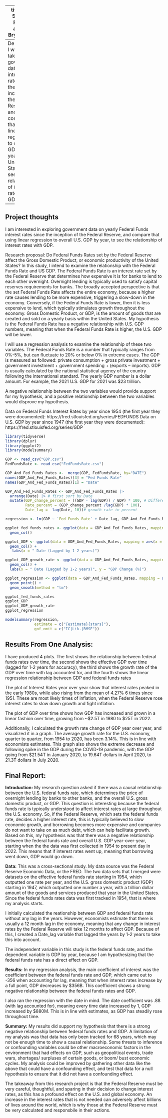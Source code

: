 
---
title: Gov 50 Final Project
author: Bryn Evans

output:
  distill::distill_article:
    self_contained: false
---
Description: I want to take government data on interest rates since the inception of the Federal Reserve, and compare that using linear regression to overall GDP by year for the United States, to see the relationship of interest rates with GDP.

---



## Project thoughts

I am interested in exploring government data on yearly Federal Funds interest rates since the inception of the Federal Reserve, and compare that using linear regression to overall U.S. GDP by year, to see the relationship of interest rates with GDP.

Research proposal: Do Federal Funds Rates set by the Federal Reserve affect the Gross Domestic Product, or economic productivity of the United States? In this study, I intend to examine the relationship with the Federal Funds Rate and US GDP. The Federal Funds Rate is an interest rate set by the Federal Reserve that determines how expensive it is for banks to lend to each other overnight. Overnight lending is typically used to satisfy capital reserves requirements for banks. The broadly accepted perspective is that the set Federal Funds Rate affects the entire economy, because a higher rate causes lending to be more expensive, triggering a slow-down in the economy. Conversely, if the Federal Funds Rate is lower, then it is less expensive to lend, which typically stimulates growth throughout the economy. Gross Domestic Product, or GDP, is the amount of goods that are created and sold on a yearly basis within the United States. My hypothesis is the Federal Funds Rate has a negative relationship with U.S. GDP numbers, meaning that when the Federal Funds Rate is higher, the U.S. GDP will be lower. 

I will use a regression analysis to examine the relationship of these two variables. The Federal Funds Rate is a number that typically ranges from 0%-5%, but can fluctuate to 20% or below 0% in extreme cases. The GDP is measured as followed: private consumption + gross private investment + government investment + government spending + (exports – imports). GDP is usually calculated by the national statistical agency of the country following the international standard. The yearly GDP number is a dollar amount. For example, the 2021 U.S. GDP for 2021 was $23 trillion.

A negative relationship between the two variables would provide support for my hypothesis, and a positive relationship between the two variables would disprove my hypothesis.

Data on Federal Funds Interest Rates by year since 1954 (the first year they were documented): https://fred.stlouisfed.org/series/FEDFUNDS
Data on U.S. GDP by year since 1947 (the first year they were documented): https://fred.stlouisfed.org/series/GDP





```r
library(tidyverse)
library(dplyr)
library(ggplot2)
library(modelsummary)

GDP <- read_csv("GDP.csv")
FedFundsRate <- read_csv("FedFundsRate.csv")

GDP_And_Fed_Funds_Rates <-  merge(GDP, FedFundsRate, by="DATE") 
names(GDP_And_Fed_Funds_Rates)[3] = "Fed Funds Rate"
names(GDP_And_Fed_Funds_Rates)[1] = "Date"

GDP_And_Fed_Funds_Rates <- GDP_And_Fed_Funds_Rates |>
  arrange(Date) |> # first sort by Date
  mutate(GDP_change_percent = ((GDP - lag(GDP)) / GDP) * 100, # Difference in GDP between Dates
         Rate_percent = (GDP_change_percent /lag(GDP) * 100),
         Date_lag =  lag(Date, 10))# growth rate in percent

regression <- lm(GDP ~ `Fed Funds Rate` + Date_lag, GDP_And_Fed_Funds_Rates)

ggplot_fed_funds_rates <- ggplot(data = GDP_And_Fed_Funds_Rates, mapping = aes(x = Date, y = `Fed Funds Rate`)) +
  geom_col() 

ggplot_GDP <- ggplot(data = GDP_And_Fed_Funds_Rates, mapping = aes(x = Date_lag, y = GDP)) +
  geom_col() +
   labs(x = " Date (Lagged by 1-2 years)")

ggplot_GDP_growth_rate <- ggplot(data = GDP_And_Fed_Funds_Rates, mapping = aes(x = Date_lag, y = GDP_change_percent)) +
  geom_col() +
  labs(x = " Date (Lagged by 1-2 years)", y = "GDP Change (%)")

ggplot_regression <- ggplot(data = GDP_And_Fed_Funds_Rates, mapping = aes(x =`Fed Funds Rate`, y = GDP)) +
  geom_point() +
  geom_smooth(method = "lm")

ggplot_fed_funds_rates
ggplot_GDP
ggplot_GDP_growth_rate
ggplot_regression

modelsummary(regression,
             estimate = c("{estimate}{stars}"),
             gof_omit = c("IC|Lik.|RMSE"))
```

## Results From One Analysis: 
  
  I have produced 4 plots. The first shows the relationship between federal funds rates over time, the second shows the effective GDP over time (lagged for 1-2 years for accuracy), the third shows the growth rate of the GDP over time with lag accounted for, and the fourth shows the linear regression relationship between GDP and federal funds rates
  
  The plot of Interest Rates year over year show that interest rates peaked in the early 1980s, while also rising from the mean of 4.27% 6 times since 1951. These are most likely times of inflation, when the Federal Reserve rose interest rates to slow down growth and fight inflation.
  
  The plot of GDP over time shows how GDP has increased and grown in a linear fashion over time, growing from ~$2.5T in 1980 to $25T in 2022. 

Additionally, I calculated the growth rate change of GDP year over year, and visualized it in a graph. The average growth rate for the U.S. economy, quarter to quarter, from 1954 to 2020, has been 3.14%. This is in line with economists estimates. This graph also shows the extreme decrease and following spike in the GDP during the COVID-19 pandemic, with the GDP going from $21.54T in January 2020, to 19.64T dollars in April 2020, to 21.3T dollars in July 2020. 

## Final Report:
  
**Introduction:** My research question asked if there was a causal relationship between the U.S. federal funds rate, which determines the price of overnight lending by banks to other banks, and the overall U.S. gross domestic product, or GDP. This question is interesting because the federal funds rate is typically understood to affect interest rates at large throughout the U.S. economy. So, if the Federal Reserve, which sets the federal funds rate, decides a higher interest rate, this is typically believed to slow economic growth, and borrowing becomes more expensive and companies do not want to take on as much debt, which can help facilitate growth. Based on this, my hypothesis was that there was a negative relationship between the federal funds rate and overall U.S. GDP year-over-year, starting when the the data was first collected in 1954 to present day in 2022. This means that if interest rates went up, meaning that borrowing went down, GDP would go down. 

**Data:** This was a cross-sectional study. My data source was the Federal Reserve Economic Data, or the FRED. The two data sets that I merged were datasets on the effective federal funds rate starting in 1954, which outputted one rate per year, and the U.S. gross domestic product (GDP) starting in 1947, which outputted one number a year, with a trillion dollar amount of the goods and services produced that year in the United States. Since the federal funds rates data was first tracked in 1954, that is where my analysis starts.

I initially calculated the reationship between GDP and federal funds rate without any lag in the years. However, economists estimate that there is usually a 12 month lag in the economy, meaning that any change in interest rates by the Federal Reserve will take 12 months to affect GDP. Because of this, I created a Date_lag variable that lagged the years by 1-2 years to take this into account.

The independent variable in this study is the federal funds rate, and the dependent variable is GDP by year, because I am hypothesizing that the federal funds rate has a direct effect on GDP. 

**Results:** In my regression analysis, the main coefficient of interest was the coefficient between the federal funds rate and GDP, which came out to -356 when accounting for lag, meaning that when interest rates increase by a full point, GDP decreases by $356B. This coefficient shows a strong negative relationship between the federal funds rates and GDP.
  
I also ran the regression with the date in mind. The date coefficient was .88 (with lag accounted for), meaning every time date increased by 1, GDP increased by $880M. This is in line with estimates, as GDP has steadily rose throughout time. 

**Summary:** My results did support my hypothesis that there is a strong negative relationship between federal funds rates and GDP. A limitation of my analysis was that data has only been tracked for 68 years, which may not be enough time to show a causal relationship. Some threats to inference or confounding variables could be other macroeconomic factors in the environment that had effects on GDP, such as geopolitical events, trade wars, shortages/ surpluses of certain goods, or boom/ bust economic cycles. My analysis could be improved by gathering other data like the above that could have a confounding effect, and test that data for a null hypothesis to ensure that it did not have a confounding effect.

The takeaway from this research project is that the Federal Reserve must be very careful, thoughtful, and sparing in their decision to change interest rates, as this has a profound effect on the U.S. and global economy. An increase in the interest rates that is not needed can adversely affect billions of lives around the world, which is why those at the Federal Reserve must be very calculated and responsbile in their actions.

